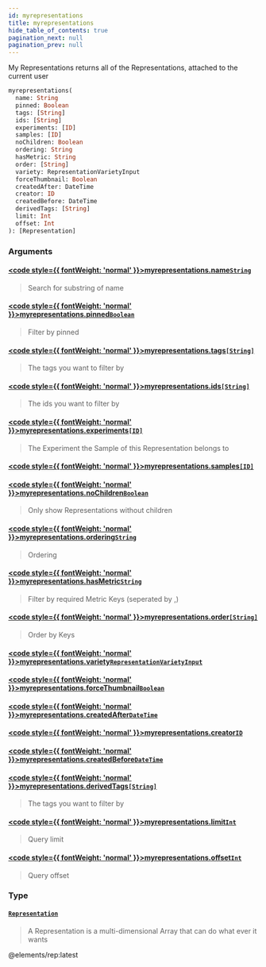 ```yaml
---
id: myrepresentations
title: myrepresentations
hide_table_of_contents: true
pagination_next: null
pagination_prev: null
---
```








My Representations returns all of the Representations, attached to the current user

```graphql
myrepresentations(
  name: String
  pinned: Boolean
  tags: [String]
  ids: [String]
  experiments: [ID]
  samples: [ID]
  noChildren: Boolean
  ordering: String
  hasMetric: String
  order: [String]
  variety: RepresentationVarietyInput
  forceThumbnail: Boolean
  createdAfter: DateTime
  creator: ID
  createdBefore: DateTime
  derivedTags: [String]
  limit: Int
  offset: Int
): [Representation]
```


### Arguments

#### [<code style={{ fontWeight: 'normal' }}>myrepresentations.<b>name</b></code>](#)<Bullet />[`String`](/docs/schemas/mikro/scalars/string) <Badge class="secondary" text="scalar"/>
> Search for substring of name
> 

#### [<code style={{ fontWeight: 'normal' }}>myrepresentations.<b>pinned</b></code>](#)<Bullet />[`Boolean`](/docs/schemas/mikro/scalars/boolean) <Badge class="secondary" text="scalar"/>
> Filter by pinned
> 

#### [<code style={{ fontWeight: 'normal' }}>myrepresentations.<b>tags</b></code>](#)<Bullet />[`[String]`](/docs/schemas/mikro/scalars/string) <Badge class="secondary" text="list"/> <Badge class="secondary" text="scalar"/>
> The tags you want to filter by
> 

#### [<code style={{ fontWeight: 'normal' }}>myrepresentations.<b>ids</b></code>](#)<Bullet />[`[String]`](/docs/schemas/mikro/scalars/string) <Badge class="secondary" text="list"/> <Badge class="secondary" text="scalar"/>
> The ids you want to filter by
> 

#### [<code style={{ fontWeight: 'normal' }}>myrepresentations.<b>experiments</b></code>](#)<Bullet />[`[ID]`](/docs/schemas/mikro/scalars/id) <Badge class="secondary" text="list"/> <Badge class="secondary" text="scalar"/>
> The Experiment the Sample of this Representation belongs to
> 

#### [<code style={{ fontWeight: 'normal' }}>myrepresentations.<b>samples</b></code>](#)<Bullet />[`[ID]`](/docs/schemas/mikro/scalars/id) <Badge class="secondary" text="list"/> <Badge class="secondary" text="scalar"/>
> 
> 

#### [<code style={{ fontWeight: 'normal' }}>myrepresentations.<b>noChildren</b></code>](#)<Bullet />[`Boolean`](/docs/schemas/mikro/scalars/boolean) <Badge class="secondary" text="scalar"/>
> Only show Representations without children
> 

#### [<code style={{ fontWeight: 'normal' }}>myrepresentations.<b>ordering</b></code>](#)<Bullet />[`String`](/docs/schemas/mikro/scalars/string) <Badge class="secondary" text="scalar"/>
> Ordering
> 

#### [<code style={{ fontWeight: 'normal' }}>myrepresentations.<b>hasMetric</b></code>](#)<Bullet />[`String`](/docs/schemas/mikro/scalars/string) <Badge class="secondary" text="scalar"/>
> Filter by required Metric Keys (seperated by ,)
> 

#### [<code style={{ fontWeight: 'normal' }}>myrepresentations.<b>order</b></code>](#)<Bullet />[`[String]`](/docs/schemas/mikro/scalars/string) <Badge class="secondary" text="list"/> <Badge class="secondary" text="scalar"/>
> Order by Keys
> 

#### [<code style={{ fontWeight: 'normal' }}>myrepresentations.<b>variety</b></code>](#)<Bullet />[`RepresentationVarietyInput`](/docs/schemas/mikro/enums/representation-variety-input) <Badge class="secondary" text="enum"/>
> 
> 

#### [<code style={{ fontWeight: 'normal' }}>myrepresentations.<b>forceThumbnail</b></code>](#)<Bullet />[`Boolean`](/docs/schemas/mikro/scalars/boolean) <Badge class="secondary" text="scalar"/>
> 
> 

#### [<code style={{ fontWeight: 'normal' }}>myrepresentations.<b>createdAfter</b></code>](#)<Bullet />[`DateTime`](/docs/schemas/mikro/scalars/date-time) <Badge class="secondary" text="scalar"/>
> 
> 

#### [<code style={{ fontWeight: 'normal' }}>myrepresentations.<b>creator</b></code>](#)<Bullet />[`ID`](/docs/schemas/mikro/scalars/id) <Badge class="secondary" text="scalar"/>
> 
> 

#### [<code style={{ fontWeight: 'normal' }}>myrepresentations.<b>createdBefore</b></code>](#)<Bullet />[`DateTime`](/docs/schemas/mikro/scalars/date-time) <Badge class="secondary" text="scalar"/>
> 
> 

#### [<code style={{ fontWeight: 'normal' }}>myrepresentations.<b>derivedTags</b></code>](#)<Bullet />[`[String]`](/docs/schemas/mikro/scalars/string) <Badge class="secondary" text="list"/> <Badge class="secondary" text="scalar"/>
> The tags you want to filter by
> 

#### [<code style={{ fontWeight: 'normal' }}>myrepresentations.<b>limit</b></code>](#)<Bullet />[`Int`](/docs/schemas/mikro/scalars/int) <Badge class="secondary" text="scalar"/>
> Query limit
> 

#### [<code style={{ fontWeight: 'normal' }}>myrepresentations.<b>offset</b></code>](#)<Bullet />[`Int`](/docs/schemas/mikro/scalars/int) <Badge class="secondary" text="scalar"/>
> Query offset
> 

### Type

#### [`Representation`](/docs/schemas/mikro/objects/representation) <Badge class="secondary" text="object"/>
> A Representation is a multi-dimensional Array that can do what ever it wants


@elements/rep:latest
> 





